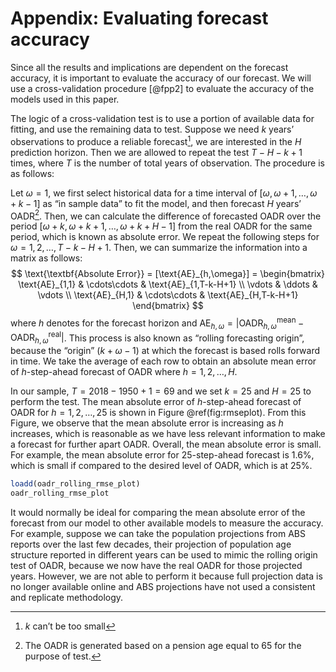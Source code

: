 
# Appendix: Evaluating forecast accuracy {-}

Since all the results and implications are dependent on the forecast accuracy, it is important to evaluate the accuracy of our forecast. We will use a cross-validation procedure [@fpp2] to evaluate the accuracy of the models used in this paper.

The logic of a cross-validation test is to use a portion of available data for fitting, and use the remaining data to test. Suppose we need $k$ years' observations to produce a reliable forecast^[$k$ can't be too small], we are interested in the $H$ prediction horizon. Then we are allowed to repeat the test $T-H-k+1$ times, where $T$ is the number of total years of observation. The procedure is as follows:

  Let $\omega=1$, we first select historical data for a time interval of $[\omega,\omega+1,\dots,\omega+k-1]$ as "in sample data" to fit the model, and then forecast $H$ years' OADR^[The OADR is generated based on a pension age equal to 65 for the purpose of test.]. Then, we can calculate the difference of forecasted OADR over the period $[\omega+k,\omega+k+1,\dots,\omega+k+H-1]$ from the real OADR for the same period, which is known as absolute error. We repeat the following steps for $\omega=1,2,\dots,T-k-H+1$. Then, we can summarize the information into a matrix as follows:
$$
  \text{\textbf{Absolute Error}} = [\text{AE}_{h,\omega}] =
    \begin{bmatrix}
      \text{AE}_{1,1} & \cdots\cdots & \text{AE}_{1,T-k-H+1} \\
      \vdots          & \ddots       & \vdots \\
      \text{AE}_{H,1} & \cdots\cdots & \text{AE}_{H,T-k-H+1}
    \end{bmatrix}
$$
where $h$ denotes for the forecast horizon and $\text{AE}_{h,\omega}=\left|\text{OADR}^{\text{mean}}_{h,\omega}-\text{OADR}^{\text{real}}_{h,\omega}\right|$. This process is also known as "rolling forecasting origin", because the "origin" ($k+\omega-1$) at which the forecast is based rolls forward in time. We take the average of each row to obtain an absolute mean error of $h$-step-ahead forecast of OADR where $h=1,2,\dots,H$.

In our sample, $T=2018-1950+1=69$ and we set $k=25$ and $H=25$ to perform the test. The mean absolute error of $h$-step-ahead forecast of OADR for $h=1,2,\dots,25$ is shown in Figure \@ref(fig:rmseplot). From this Figure, we observe that the mean absolute error is increasing as $h$ increases, which is reasonable as we have less relevant information to make a forecast for further apart OADR. Overall, the mean absolute error is small. For example, the mean absolute error for 25-step-ahead forecast is 1.6%, which is small if compared to the desired level of OADR, which is at 25%.

```r
loadd(oadr_rolling_rmse_plot)
oadr_rolling_rmse_plot
```

It would normally be ideal for comparing the mean absolute error of the forecast from our model to other available models to measure the accuracy. For example, suppose we can take the population projections from ABS reports over the last few decades, their projection of population age structure reported in different years can be used to mimic the rolling origin test of OADR, because we now have the real OADR for those projected years. However, we are not able to perform it because full projection data is no longer available online and ABS projections have not used a consistent and replicate methodology.
